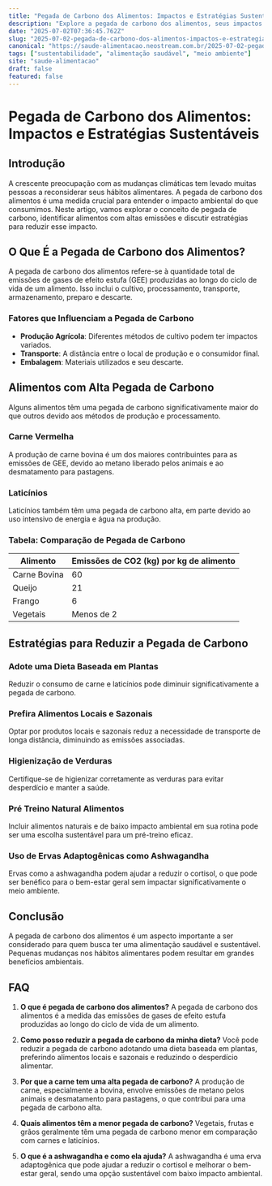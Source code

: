 ```yaml
---
title: "Pegada de Carbono dos Alimentos: Impactos e Estratégias Sustentáveis"
description: "Explore a pegada de carbono dos alimentos, seus impactos ambientais e estratégias para uma alimentação mais sustentável."
date: "2025-07-02T07:36:45.762Z"
slug: "2025-07-02-pegada-de-carbono-dos-alimentos-impactos-e-estrategias-sustentaveis"
canonical: "https://saude-alimentacao.neostream.com.br/2025-07-02-pegada-de-carbono-dos-alimentos-impactos-e-estrategias-sustentaveis"
tags: ["sustentabilidade", "alimentação saudável", "meio ambiente"]
site: "saude-alimentacao"
draft: false
featured: false
---
```


# Pegada de Carbono dos Alimentos: Impactos e Estratégias Sustentáveis

## Introdução
A crescente preocupação com as mudanças climáticas tem levado muitas pessoas a reconsiderar seus hábitos alimentares. A pegada de carbono dos alimentos é uma medida crucial para entender o impacto ambiental do que consumimos. Neste artigo, vamos explorar o conceito de pegada de carbono, identificar alimentos com altas emissões e discutir estratégias para reduzir esse impacto.

## O Que É a Pegada de Carbono dos Alimentos?
A pegada de carbono dos alimentos refere-se à quantidade total de emissões de gases de efeito estufa (GEE) produzidas ao longo do ciclo de vida de um alimento. Isso inclui o cultivo, processamento, transporte, armazenamento, preparo e descarte.

### Fatores que Influenciam a Pegada de Carbono
- **Produção Agrícola**: Diferentes métodos de cultivo podem ter impactos variados.
- **Transporte**: A distância entre o local de produção e o consumidor final.
- **Embalagem**: Materiais utilizados e seu descarte.

## Alimentos com Alta Pegada de Carbono
Alguns alimentos têm uma pegada de carbono significativamente maior do que outros devido aos métodos de produção e processamento.

### Carne Vermelha
A produção de carne bovina é um dos maiores contribuintes para as emissões de GEE, devido ao metano liberado pelos animais e ao desmatamento para pastagens.

### Laticínios
Laticínios também têm uma pegada de carbono alta, em parte devido ao uso intensivo de energia e água na produção.

### Tabela: Comparação de Pegada de Carbono
| Alimento       | Emissões de CO2 (kg) por kg de alimento |
|----------------|-----------------------------------------|
| Carne Bovina   | 60                                      |
| Queijo         | 21                                      |
| Frango         | 6                                       |
| Vegetais       | Menos de 2                              |

## Estratégias para Reduzir a Pegada de Carbono
### Adote uma Dieta Baseada em Plantas
Reduzir o consumo de carne e laticínios pode diminuir significativamente a pegada de carbono.

### Prefira Alimentos Locais e Sazonais
Optar por produtos locais e sazonais reduz a necessidade de transporte de longa distância, diminuindo as emissões associadas.

### Higienização de Verduras
Certifique-se de higienizar corretamente as verduras para evitar desperdício e manter a saúde.

### Pré Treino Natural Alimentos
Incluir alimentos naturais e de baixo impacto ambiental em sua rotina pode ser uma escolha sustentável para um pré-treino eficaz.

### Uso de Ervas Adaptogênicas como Ashwagandha
Ervas como a ashwagandha podem ajudar a reduzir o cortisol, o que pode ser benéfico para o bem-estar geral sem impactar significativamente o meio ambiente.

## Conclusão
A pegada de carbono dos alimentos é um aspecto importante a ser considerado para quem busca ter uma alimentação saudável e sustentável. Pequenas mudanças nos hábitos alimentares podem resultar em grandes benefícios ambientais.

## FAQ

1. **O que é pegada de carbono dos alimentos?**
   A pegada de carbono dos alimentos é a medida das emissões de gases de efeito estufa produzidas ao longo do ciclo de vida de um alimento.

2. **Como posso reduzir a pegada de carbono da minha dieta?**
   Você pode reduzir a pegada de carbono adotando uma dieta baseada em plantas, preferindo alimentos locais e sazonais e reduzindo o desperdício alimentar.

3. **Por que a carne tem uma alta pegada de carbono?**
   A produção de carne, especialmente a bovina, envolve emissões de metano pelos animais e desmatamento para pastagens, o que contribui para uma pegada de carbono alta.

4. **Quais alimentos têm a menor pegada de carbono?**
   Vegetais, frutas e grãos geralmente têm uma pegada de carbono menor em comparação com carnes e laticínios.

5. **O que é a ashwagandha e como ela ajuda?**
   A ashwagandha é uma erva adaptogênica que pode ajudar a reduzir o cortisol e melhorar o bem-estar geral, sendo uma opção sustentável com baixo impacto ambiental.